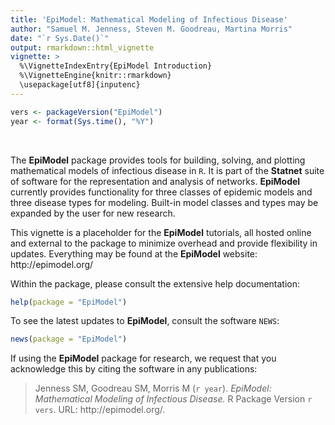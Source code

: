 ```yaml
---
title: 'EpiModel: Mathematical Modeling of Infectious Disease'
author: "Samuel M. Jenness, Steven M. Goodreau, Martina Morris"
date: "`r Sys.Date()`"
output: rmarkdown::html_vignette
vignette: >
  %\VignetteIndexEntry{EpiModel Introduction}
  %\VignetteEngine{knitr::rmarkdown}
  \usepackage[utf8]{inputenc}
---
```



```r
vers <- packageVersion("EpiModel")
year <- format(Sys.time(), "%Y")
```

<br>

The **EpiModel** package provides tools for building, solving, and plotting mathematical models of infectious disease in `R`. It is part of the **Statnet** suite of software for the representation and analysis of networks. **EpiModel** currently provides functionality for three classes of epidemic models and three disease types for modeling. Built-in model classes and types may be expanded by the user for new research.

This vignette is a placeholder for the **EpiModel** tutorials, all hosted online and external to the package to minimize overhead and provide flexibility in updates. Everything may be found at the **EpiModel** website: http://epimodel.org/

Within the package, please consult the extensive help documentation:
```r
help(package = "EpiModel")
```

To see the latest updates to **EpiModel**, consult the software `NEWS`:
```r
news(package = "EpiModel")
```

If using the **EpiModel** package for research, we request that you acknowledge this by citing the software in any publications:

> Jenness SM, Goodreau SM, Morris M (`r year`). *EpiModel: Mathematical Modeling of Infectious Disease.* R Package Version `r vers`. URL: http://epimodel.org/.
